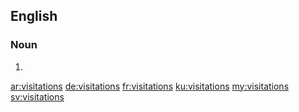 ==English==

===Noun===
{{head|en|plural}}

# {{plural of|visitation|lang=en}}

[[ar:visitations]]
[[de:visitations]]
[[fr:visitations]]
[[ku:visitations]]
[[my:visitations]]
[[sv:visitations]]